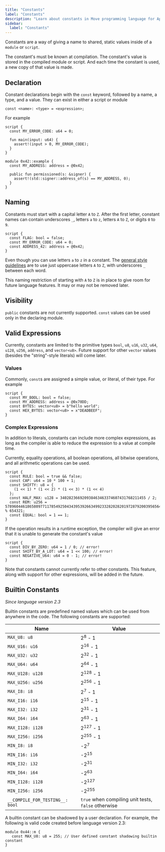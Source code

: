 ```yaml
---
title: "Constants"
label: "Constants"
description: "Learn about constants in Move programming language for Aptos smart contract development."
sidebar:
  label: "Constants"
---
```


Constants are a way of giving a name to shared, static values inside of a `module` or `script`.

The constant's must be known at compilation. The constant's value is stored in the compiled module
or script. And each time the constant is used, a new copy of that value is made.

## Declaration

Constant declarations begin with the `const` keyword, followed by a name, a type, and a value. They
can exist in either a script or module

```text
const <name>: <type> = <expression>;
```

For example

```move
script {
  const MY_ERROR_CODE: u64 = 0;

  fun main(input: u64) {
    assert!(input > 0, MY_ERROR_CODE);
  }
}

module 0x42::example {
  const MY_ADDRESS: address = @0x42;

  public fun permissioned(s: &signer) {
    assert!(std::signer::address_of(s) == MY_ADDRESS, 0);
  }
}
```

## Naming

Constants must start with a capital letter `A` to `Z`. After the first letter, constant names can
contain underscores `_`, letters `a` to `z`, letters `A` to `Z`, or digits `0` to `9`.

```move
script {
  const FLAG: bool = false;
  const MY_ERROR_CODE: u64 = 0;
  const ADDRESS_42: address = @0x42;
}
```

Even though you can use letters `a` to `z` in a constant. The
[general style guidelines](/build/smart-contracts/book/coding-conventions) are to use just uppercase letters `A` to `Z`,
with underscores `_` between each word.

This naming restriction of starting with `A` to `Z` is in place to give room for future language
features. It may or may not be removed later.

## Visibility

`public` constants are not currently supported. `const` values can be used only in the declaring
module.

## Valid Expressions

Currently, constants are limited to the primitive types `bool`, `u8`, `u16`, `u32`, `u64`, `u128`, `u256`, `address`, and
`vector<u8>`. Future support for other `vector` values (besides the "string"-style literals) will
come later.

### Values

Commonly, `const`s are assigned a simple value, or literal, of their type. For example

```move
script {
  const MY_BOOL: bool = false;
  const MY_ADDRESS: address = @0x70DD;
  const BYTES: vector<u8> = b"hello world";
  const HEX_BYTES: vector<u8> = x"DEADBEEF";
}
```

### Complex Expressions

In addition to literals, constants can include more complex expressions, as long as the compiler is
able to reduce the expression to a value at compile time.

Currently, equality operations, all boolean operations, all bitwise operations, and all arithmetic
operations can be used.

```move
script {
  const RULE: bool = true && false;
  const CAP: u64 = 10 * 100 + 1;
  const SHIFTY: u8 = {
    (1 << 1) * (1 << 2) * (1 << 3) * (1 << 4)
  };
  const HALF_MAX: u128 = 340282366920938463463374607431768211455 / 2;
  const REM: u256 = 57896044618658097711785492504343953926634992332820282019728792003956564819968 % 654321;
  const EQUAL: bool = 1 == 1;
}
```

If the operation results in a runtime exception, the compiler will give an error that it is
unable to generate the constant's value

```move
script {
  const DIV_BY_ZERO: u64 = 1 / 0; // error!
  const SHIFT_BY_A_LOT: u64 = 1 << 100; // error!
  const NEGATIVE_U64: u64 = 0 - 1; // error!
}
```

Note that constants cannot currently refer to other constants. This feature, along with support for
other expressions, will be added in the future.

## Builtin Constants

*Since language version 2.3*

Builtin constants are predefined named values which can be used from anywhere in the code. The following constants are supported:

| Name                            | Value                                                |
|---------------------------------|------------------------------------------------------|
| `MAX_U8: u8`                    | 2<sup>8</sup> - 1                                    |
| `MAX_U16: u16`                  | 2<sup>16</sup> - 1                                   |
| `MAX_U32: u32`                  | 2<sup>32</sup> - 1                                   |
| `MAX_U64: u64`                  | 2<sup>64</sup> - 1                                   |
| `MAX_U128: u128`                | 2<sup>128</sup> - 1                                  |
| `MAX_U256: u256`                | 2<sup>256</sup> - 1                                  |
| `MAX_I8: i8`                    | 2<sup>7</sup> - 1                                    |
| `MAX_I16: i16`                  | 2<sup>15</sup> - 1                                   |
| `MAX_I32: i32`                  | 2<sup>31</sup> - 1                                   |
| `MAX_I64: i64`                  | 2<sup>63</sup> - 1                                   |
| `MAX_I128: i128`                | 2<sup>127</sup> - 1                                  |
| `MAX_I256: i256`                | 2<sup>255</sup> - 1                                  |
| `MIN_I8: i8`                    | -2<sup>7</sup>                                       |
| `MIN_I16: i16`                  | -2<sup>15</sup>                                      |
| `MIN_I32: i32`                  | -2<sup>31</sup>                                      |
| `MIN_I64: i64`                  | -2<sup>63</sup>                                      |
| `MIN_I128: i128`                | -2<sup>127</sup>                                     |
| `MIN_I256: i256`                | -2<sup>255</sup>                                     |
| `__COMPILE_FOR_TESTING__: bool` | `true` when compiling unit tests, `false`  otherwise |

A builtin constant can be shadowed by a user declaration. For example, the following is valid code created before
language version 2.3:

```move
module 0x44::m {
   const MAX_U8: u8 = 255; // User defined constant shadowing builtin constant
}
```
